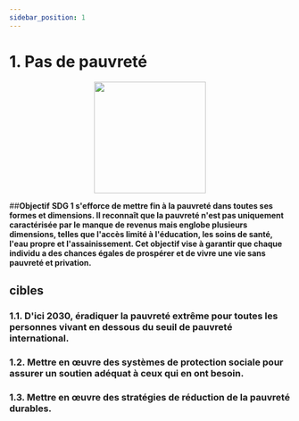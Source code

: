 ```yaml
---
sidebar_position: 1
---
```

# 1. Pas de pauvreté
<p align="center"><img src="https://un.org/sustainabledevelopment/wp-content/uploads/2019/08/E-Goal-01-1024x1024.png" width="200" height="200"/></p>

##**Objectif**
**SDG 1 s'efforce de mettre fin à la pauvreté dans toutes ses formes et dimensions. Il reconnaît que la pauvreté n'est pas uniquement caractérisée par le manque de revenus mais englobe plusieurs dimensions, telles que l'accès limité à l'éducation, les soins de santé, l'eau propre et l'assainissement. Cet objectif vise à garantir que chaque individu a des chances égales de prospérer et de vivre une vie sans pauvreté et privation.**

 ## cibles 

 ### 1.1. D'ici 2030, éradiquer la pauvreté extrême pour toutes les personnes vivant en dessous du seuil de pauvreté international. 

 ### 1.2. Mettre en œuvre des systèmes de protection sociale pour assurer un soutien adéquat à ceux qui en ont besoin. 

 ### 1.3. Mettre en œuvre des stratégies de réduction de la pauvreté durables.